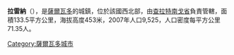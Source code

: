 '''拉雷納'''（{{lang-es|La Reina}}），是[[薩爾瓦多|薩爾瓦多]]的城鎮，位於該國西北部，由[[查拉特南戈省|查拉特南戈省]]負責管轄，面積133.5平方公里，海拔高度453米，2007年人口9,525，人口密度每平方公里71.35人。

{{Coord|14|11|N|89|9|W|display=title}}

{{ElSalvador-geo-stub}}
[[Category:薩爾瓦多城市|Category:薩爾瓦多城市]]